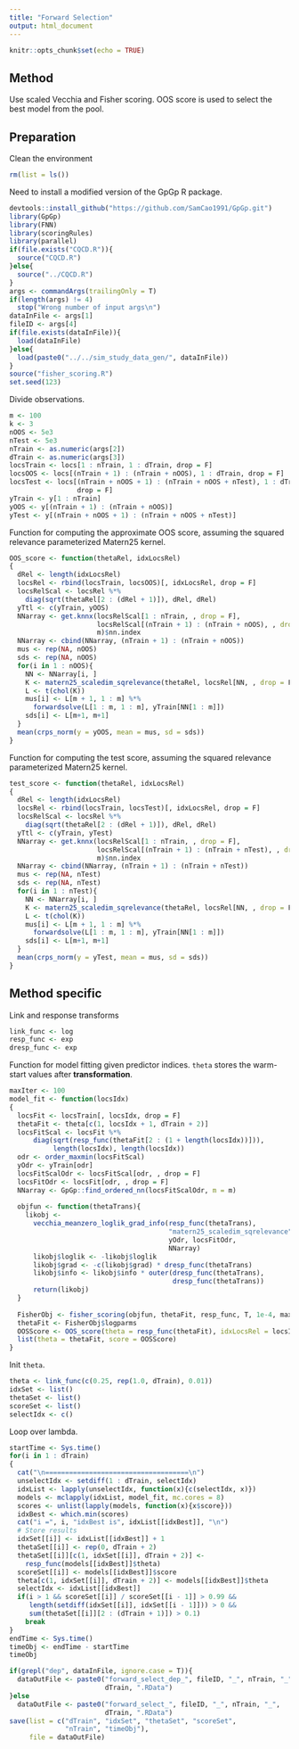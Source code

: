 ```yaml
---
title: "Forward Selection"
output: html_document
---
```


```r
knitr::opts_chunk$set(echo = TRUE)
```

## Method 
Use scaled Vecchia and Fisher scoring. OOS score is used to select the best model from the pool.

## Preparation
Clean the environment
```r
rm(list = ls())
```
Need to install a modified version of the GpGp R package.
```r
devtools::install_github("https://github.com/SamCao1991/GpGp.git")
library(GpGp)
library(FNN)
library(scoringRules)
library(parallel)
if(file.exists("CQCD.R")){
  source("CQCD.R")
}else{
  source("../CQCD.R")
}
args <- commandArgs(trailingOnly = T)
if(length(args) != 4)
  stop("Wrong number of input args\n")
dataInFile <- args[1]
fileID <- args[4]
if(file.exists(dataInFile)){
  load(dataInFile)
}else{
  load(paste0("../../sim_study_data_gen/", dataInFile))
}
source("fisher_scoring.R")
set.seed(123)
```
Divide observations.
```r
m <- 100
k <- 3
nOOS <- 5e3
nTest <- 5e3
nTrain <- as.numeric(args[2])
dTrain <- as.numeric(args[3])
locsTrain <- locs[1 : nTrain, 1 : dTrain, drop = F]
locsOOS <- locs[(nTrain + 1) : (nTrain + nOOS), 1 : dTrain, drop = F]
locsTest <- locs[(nTrain + nOOS + 1) : (nTrain + nOOS + nTest), 1 : dTrain, 
                 drop = F]
yTrain <- y[1 : nTrain]
yOOS <- y[(nTrain + 1) : (nTrain + nOOS)]
yTest <- y[(nTrain + nOOS + 1) : (nTrain + nOOS + nTest)]
```
Function for computing the approximate OOS score, assuming the squared relevance parameterized Matern25 kernel.
```r
OOS_score <- function(thetaRel, idxLocsRel)
{
  dRel <- length(idxLocsRel)
  locsRel <- rbind(locsTrain, locsOOS)[, idxLocsRel, drop = F]
  locsRelScal <- locsRel %*% 
    diag(sqrt(thetaRel[2 : (dRel + 1)]), dRel, dRel)
  yTtl <- c(yTrain, yOOS)
  NNarray <- get.knnx(locsRelScal[1 : nTrain, , drop = F],
                      locsRelScal[(nTrain + 1) : (nTrain + nOOS), , drop = F], 
                      m)$nn.index
  NNarray <- cbind(NNarray, (nTrain + 1) : (nTrain + nOOS))
  mus <- rep(NA, nOOS)
  sds <- rep(NA, nOOS)
  for(i in 1 : nOOS){
    NN <- NNarray[i, ]
    K <- matern25_scaledim_sqrelevance(thetaRel, locsRel[NN, , drop = F])
    L <- t(chol(K))
    mus[i] <- L[m + 1, 1 : m] %*% 
      forwardsolve(L[1 : m, 1 : m], yTrain[NN[1 : m]])
    sds[i] <- L[m+1, m+1]
  }
  mean(crps_norm(y = yOOS, mean = mus, sd = sds))
}
```

Function for computing the test score, assuming the squared relevance parameterized Matern25 kernel.
```r
test_score <- function(thetaRel, idxLocsRel)
{
  dRel <- length(idxLocsRel)
  locsRel <- rbind(locsTrain, locsTest)[, idxLocsRel, drop = F]
  locsRelScal <- locsRel %*% 
    diag(sqrt(thetaRel[2 : (dRel + 1)]), dRel, dRel)
  yTtl <- c(yTrain, yTest)
  NNarray <- get.knnx(locsRelScal[1 : nTrain, , drop = F],
                      locsRelScal[(nTrain + 1) : (nTrain + nTest), , drop = F], 
                      m)$nn.index
  NNarray <- cbind(NNarray, (nTrain + 1) : (nTrain + nTest))
  mus <- rep(NA, nTest)
  sds <- rep(NA, nTest)
  for(i in 1 : nTest){
    NN <- NNarray[i, ]
    K <- matern25_scaledim_sqrelevance(thetaRel, locsRel[NN, , drop = F])
    L <- t(chol(K))
    mus[i] <- L[m + 1, 1 : m] %*% 
      forwardsolve(L[1 : m, 1 : m], yTrain[NN[1 : m]])
    sds[i] <- L[m+1, m+1]
  }
  mean(crps_norm(y = yTest, mean = mus, sd = sds))
}
```

## Method specific

Link and response transforms
```r
link_func <- log
resp_func <- exp
dresp_func <- exp
```
Function for model fitting given predictor indices. `theta` stores the warm-start values after **transformation**. 
```r
maxIter <- 100
model_fit <- function(locsIdx)
{
  locsFit <- locsTrain[, locsIdx, drop = F]
  thetaFit <- theta[c(1, locsIdx + 1, dTrain + 2)]
  locsFitScal <- locsFit %*% 
      diag(sqrt(resp_func(thetaFit[2 : (1 + length(locsIdx))])), 
           length(locsIdx), length(locsIdx))
  odr <- order_maxmin(locsFitScal)
  yOdr <- yTrain[odr]
  locsFitScalOdr <- locsFitScal[odr, , drop = F]
  locsFitOdr <- locsFit[odr, , drop = F]
  NNarray <- GpGp::find_ordered_nn(locsFitScalOdr, m = m)
  
  objfun <- function(thetaTrans){
    likobj <- 
      vecchia_meanzero_loglik_grad_info(resp_func(thetaTrans), 
                                        "matern25_scaledim_sqrelevance",
                                        yOdr, locsFitOdr, 
                                        NNarray)
      likobj$loglik <- -likobj$loglik
      likobj$grad <- -c(likobj$grad) * dresp_func(thetaTrans)
      likobj$info <- likobj$info * outer(dresp_func(thetaTrans),
                                         dresp_func(thetaTrans))
      return(likobj)
  }
  
  FisherObj <- fisher_scoring(objfun, thetaFit, resp_func, T, 1e-4, maxIter)
  thetaFit <- FisherObj$logparms
  OOSScore <- OOS_score(theta = resp_func(thetaFit), idxLocsRel = locsIdx)
  list(theta = thetaFit, score = OOSScore)
}
```

Init `theta`.
```r
theta <- link_func(c(0.25, rep(1.0, dTrain), 0.01))
idxSet <- list()
thetaSet <- list()
scoreSet <- list()
selectIdx <- c()
```
Loop over lambda.
```r
startTime <- Sys.time()
for(i in 1 : dTrain)
{
  cat("\n====================================\n")
  unselectIdx <- setdiff(1 : dTrain, selectIdx)
  idxList <- lapply(unselectIdx, function(x){c(selectIdx, x)})
  models <- mclapply(idxList, model_fit, mc.cores = 8)
  scores <- unlist(lapply(models, function(x){x$score}))
  idxBest <- which.min(scores)
  cat("i =", i, "idxBest is", idxList[[idxBest]], "\n")
  # Store results
  idxSet[[i]] <- idxList[[idxBest]] + 1
  thetaSet[[i]] <- rep(0, dTrain + 2)
  thetaSet[[i]][c(1, idxSet[[i]], dTrain + 2)] <- 
    resp_func(models[[idxBest]]$theta)
  scoreSet[[i]] <- models[[idxBest]]$score
  theta[c(1, idxSet[[i]], dTrain + 2)] <- models[[idxBest]]$theta
  selectIdx <- idxList[[idxBest]]
  if(i > 1 && scoreSet[[i]] / scoreSet[[i - 1]] > 0.99 &&
     length(setdiff(idxSet[[i]], idxSet[[i - 1]])) > 0 && 
     sum(thetaSet[[i]][2 : (dTrain + 1)]) > 0.1)
    break
}
endTime <- Sys.time()
timeObj <- endTime - startTime
timeObj
```

```r
if(grepl("dep", dataInFile, ignore.case = T)){
  dataOutFile <- paste0("forward_select_dep_", fileID, "_", nTrain, "_", 
                        dTrain, ".RData")
}else
  dataOutFile <- paste0("forward_select_", fileID, "_", nTrain, "_", 
                        dTrain, ".RData")
save(list = c("dTrain", "idxSet", "thetaSet", "scoreSet",
              "nTrain", "timeObj"), 
     file = dataOutFile)
```
